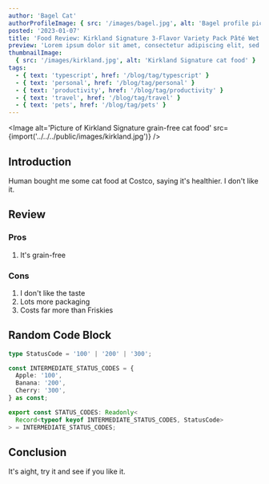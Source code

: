 ```yaml
---
author: 'Bagel Cat'
authorProfileImage: { src: '/images/bagel.jpg', alt: 'Bagel profile picture' }
posted: '2023-01-07'
title: 'Food Review: Kirkland Signature 3-Flavor Variety Pack Pâté Wet Cat Food for Adult Cats'
preview: 'Lorem ipsum dolor sit amet, consectetur adipiscing elit, sed do eiusmod tempor incididunt ut labore et dolore magna aliqua. Ut enim ad minim veniam, quis nostrud exercitation ullamco laboris nisi ut aliquip ex ea commodo consequat. Duis aute irure dolor in reprehenderit in voluptate velit esse cillum dolore eu fugiat nulla pariatur. Excepteur sint occaecat cupidatat non proident, sunt in culpa qui officia deserunt mollit anim id est laborum.'
thumbnailImage:
  { src: '/images/kirkland.jpg', alt: 'Kirkland Signature cat food' }
tags:
  - { text: 'typescript', href: '/blog/tag/typescript' }
  - { text: 'personal', href: '/blog/tag/personal' }
  - { text: 'productivity', href: '/blog/tag/productivity' }
  - { text: 'travel', href: '/blog/tag/travel' }
  - { text: 'pets', href: '/blog/tag/pets' }
---
```



<Image
  alt='Picture of Kirkland Signature grain-free cat food'
  src={import('../../../public/images/kirkland.jpg')}
/>

## Introduction

Human bought me some cat food at Costco, saying it's healthier. I don't like it.

## Review

### Pros

1. It's grain-free

### Cons

1. I don't like the taste
2. Lots more packaging
3. Costs far more than Friskies

## Random Code Block

```ts
type StatusCode = '100' | '200' | '300';

const INTERMEDIATE_STATUS_CODES = {
  Apple: '100',
  Banana: '200',
  Cherry: '300',
} as const;

export const STATUS_CODES: Readonly<
  Record<typeof keyof INTERMEDIATE_STATUS_CODES, StatusCode>
> = INTERMEDIATE_STATUS_CODES;
```

## Conclusion

It's aight, try it and see if you like it.
